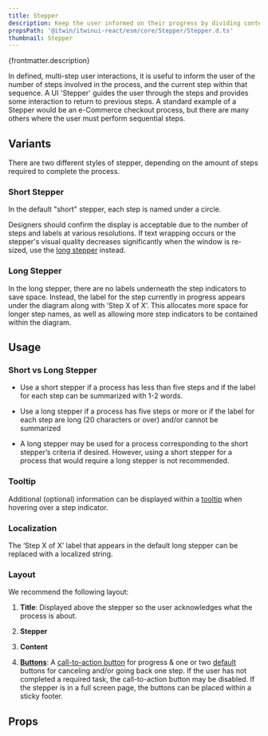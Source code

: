 ```yaml
---
title: Stepper
description: Keep the user informed on their progress by dividing content into logical steps.
propsPath: '@itwin/itwinui-react/esm/core/Stepper/Stepper.d.ts'
thumbnail: Stepper
---
```



<p>{frontmatter.description}</p>

<LiveExample src='Stepper.main.tsx'>
  <AllExamples.StepperMainExample client:load />
</LiveExample>

In defined, multi-step user interactions, it is useful to inform the user of the number of steps involved in the process, and the current step within that sequence. A UI 'Stepper' guides the user through the steps and provides some interaction to return to previous steps. A standard example of a Stepper would be an e-Commerce checkout process, but there are many others where the user must perform sequential steps.

## Variants

There are two different styles of stepper, depending on the amount of steps required to complete the process.

### Short Stepper

In the default "short" stepper, each step is named under a circle.

<LiveExample src='Stepper.short.tsx'>
  <AllExamples.StepperShortExample client:load />
</LiveExample>

Designers should confirm the display is acceptable due to the number of steps and labels at various resolutions. If text wrapping occurs or the stepper's visual quality decreases significantly when the window is re-sized, use the [long stepper](#long-stepper) instead.

### Long Stepper

In the long stepper, there are no labels underneath the step indicators to save space. Instead, the label for the step currently in progress appears under the diagram along with ‘Step X of X’. This allocates more space for longer step names, as well as allowing more step indicators to be contained within the diagram.

<LiveExample src='Stepper.long.tsx'>
  <AllExamples.StepperLongExample client:load />
</LiveExample>

## Usage

### Short vs Long Stepper

- Use a short stepper if a process has less than five steps and if the label for each step can be summarized with 1-2 words.

- Use a long stepper if a process has five steps or more or if the label for each step are long (20 characters or over) and/or cannot be summarized

- A long stepper may be used for a process corresponding to the short stepper’s criteria if desired. However, using a short stepper for a process that would require a long stepper is not recommended.

### Tooltip

Additional (optional) information can be displayed within a [tooltip](tooltip) when hovering over a step indicator.

<LiveExample src='Stepper.tooltip.tsx'>
  <AllExamples.StepperTooltipExample client:load />
</LiveExample>

### Localization

The ‘Step X of X’ label that appears in the default long stepper can be replaced with a localized string.

<LiveExample src='Stepper.localization.tsx'>
  <AllExamples.StepperLocalizationExample client:load />
</LiveExample>

### Layout

We recommend the following layout:

1. **Title**: Displayed above the stepper so the user acknowledges what the process is about.

2. **Stepper**

3. **Content**

4. [**Buttons**](button): A [call-to-action button](button#call-to-action) for progress & one or two [default](button#default) buttons for canceling and/or going back one step. If the user has not completed a required task, the call-to-action button may be disabled. If the stepper is in a full screen page, the buttons can be placed within a sticky footer.

<LiveExample src='Stepper.layout.tsx'>
  <AllExamples.StepperLayoutExample client:load />
</LiveExample>

## Props

<PropsTable path={frontmatter.propsPath} />
